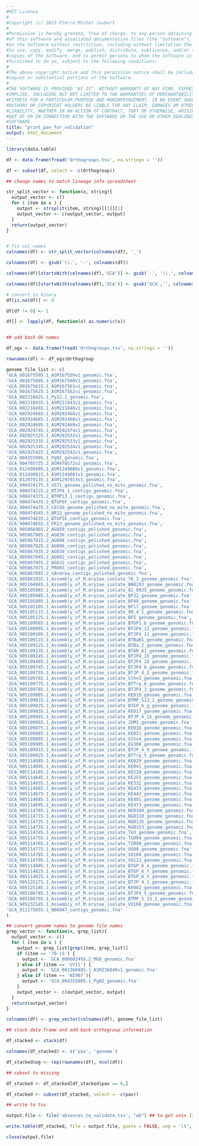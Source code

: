 ```yaml
---
#MIT License
#
#Copyright (c) 2023 Pierre Michel Joubert
#
#Permission is hereby granted, free of charge, to any person obtaining a copy
#of this software and associated documentation files (the "Software"), to deal
#in the Software without restriction, including without limitation the rights
#to use, copy, modify, merge, publish, distribute, sublicense, and/or sell
#copies of the Software, and to permit persons to whom the Software is
#furnished to do so, subject to the following conditions:
#
#The above copyright notice and this permission notice shall be included in all
#copies or substantial portions of the Software.
#
#THE SOFTWARE IS PROVIDED "AS IS", WITHOUT WARRANTY OF ANY KIND, EXPRESS OR
#IMPLIED, INCLUDING BUT NOT LIMITED TO THE WARRANTIES OF MERCHANTABILITY,
#FITNESS FOR A PARTICULAR PURPOSE AND NONINFRINGEMENT. IN NO EVENT SHALL THE
#AUTHORS OR COPYRIGHT HOLDERS BE LIABLE FOR ANY CLAIM, DAMAGES OR OTHER
#LIABILITY, WHETHER IN AN ACTION OF CONTRACT, TORT OR OTHERWISE, ARISING FROM,
#OUT OF OR IN CONNECTION WITH THE SOFTWARE OR THE USE OR OTHER DEALINGS IN THE
#SOFTWARE.
title: "print_pav_for_validation"
output: html_document
---
```


```r
library(data.table)

```

```r

df <- data.frame(fread('Orthogroups.tsv', na.strings = ''))

df <- subset(df, select = -c(Orthogroup))

## change names to match lineage info spreadsheet

str_split_vector <- function(x, string){
  output_vector <- c()
  for ( item in x ) {
    output <- strsplit(item, string)[[1]][1]
    output_vector <- c(output_vector, output)
  }
  return(output_vector)
}


# fix col names
colnames(df) <- str_split_vector(colnames(df), '_')

colnames(df) <- gsub('\\.', '-', colnames(df))

colnames(df)[startsWith(colnames(df),'GCA')] <- gsub('-', '\\.', colnames(df)[startsWith(colnames(df),'GCA')])

colnames(df)[startsWith(colnames(df),'GCA')] <- gsub('GCA','', colnames(df)[startsWith(colnames(df),'GCA')])

# convert to binary
df[is.na(df)] <- 0

df[df != 0] <- 1

df[] <- lapply(df, function(x) as.numeric(x))


## add back OG names

df_ogs <- data.frame(fread('Orthogroups.tsv', na.strings = ''))

rownames(df) <- df_ogs$Orthogroup
```

```r
genome_file_list <- c(
'GCA_001675595.1_ASM167559v1_genomic.fna',
'GCA_001675605.1_ASM167560v1_genomic.fna',
'GCA_001675615.1_ASM167561v1_genomic.fna',
'GCA_001675625.1_ASM167562v1_genomic.fna',
'GCA_002218425.1_Py22.1_genomic.fna',
'GCA_002218435.1_ASM221843v1_genomic.fna',
'GCA_002218465.1_ASM221846v1_genomic.fna',
'GCA_002924665.1_ASM292466v1_genomic.fna',
'GCA_002924685.1_ASM292468v1_genomic.fna',
'GCA_002924695.1_ASM292469v1_genomic.fna',
'GCA_002924745.1_ASM292474v1_genomic.fna',
'GCA_002925325.1_ASM292532v1_genomic.fna',
'GCA_002925335.1_ASM292533v1_genomic.fna',
'GCA_002925345.1_ASM292534v1_genomic.fna',
'GCA_002925425.1_ASM292542v1_genomic.fna',
'GCA_004355905.1_PgNI_genomic.fna',
'GCA_004785725.2_ASM478572v2_genomic.fna',
'GCA_012490805.1_ASM1249080v1_genomic.fna',
'GCA_012490815.1_ASM1249081v1_genomic.fna',
'GCA_012979135.1_ASM1297913v1_genomic.fna',
'GCA_900474175.3_US71_genome_polished_no_mito_genomic.fna',
'GCA_900474225.2_BTJP4_1_contigs_genomic.fna',
'GCA_900474375.2_BTMP13_1_contigs_genomic.fna',
'GCA_900474435.2_BTGP6F_contigs_genomic.fna',
'GCA_900474475.3_CD156_genome_polished_no_mito_genomic.fna',
'GCA_900474545.3_BR32_genome_polished_no_mito_genomic.fna',
'GCA_900474635.2_BTGP1b_contigs_genomic.fna',
'GCA_900474655.3_FR13_genome_polished_no_mito_genomic.fna',
'GCA_905066965.2_AG059_contigs_polished_genomic.fna',
'GCA_905067005.2_AG038_contigs_polished_genomic.fna',
'GCA_905067015.2_AG098_contigs_polished_genomic.fna',
'GCA_905067025.2_AG006_contigs_polished_genomic.fna',
'GCA_905067035.2_AG039_contigs_polished_genomic.fna',
'GCA_905067045.2_AG002_contigs_polished_genomic.fna',
'GCA_905067055.2_AG032_contigs_polished_genomic.fna',
'GCA_905067075.2_PR003_contigs_polished_genomic.fna',
'GCA_905067085.2_SAndrea_contigs_polished_genomic.fna',
'GCA_905081835.1_Assembly_of_M.oryzae_isolate_76_3_genome_genomic.fna',
'GCA_905104965.1_Assembly_of_M.oryzae_isolate_BN0293_genome_genomic.fna',
'GCA_905105065.1_Assembly_of_M.oryzae_isolate_82_0835_genome_genomic.fna',
'GCA_905105085.1_Assembly_of_M.oryzae_isolate_BF32_genome_genomic.fna',
'GCA_905105095.1_Assembly_of_M.oryzae_isolate_BF48_genome_genomic.fna',
'GCA_905105105.1_Assembly_of_M.oryzae_isolate_BF17_genome_genomic.fna',
'GCA_905105115.1_Assembly_of_M.oryzae_isolate_90_4_1_genome_genomic.fna',
'GCA_905105125.1_Assembly_of_M.oryzae_isolate_BF5_genome_genomic.fna',
'GCA_905109085.1_Assembly_of_M.oryzae_isolate_BTGP1_b_genome_genomic.fna',
'GCA_905109095.1_Assembly_of_M.oryzae_isolate_BTJP4_12_genome_genomic.fna',
'GCA_905109105.1_Assembly_of_M.oryzae_isolate_BTJP4_11_genome_genomic.fna',
'GCA_905109115.1_Assembly_of_M.oryzae_isolate_BTBaB1_genome_genomic.fna',
'GCA_905109125.1_Assembly_of_M.oryzae_isolate_BTBa_2_genome_genomic.fna',
'GCA_905109135.1_Assembly_of_M.oryzae_isolate_BTAR_A1_genome_genomic.fna',
'GCA_905109245.1_Assembly_of_M.oryzae_isolate_BTJP4_16_genome_genomic.fna',
'GCA_905109485.1_Assembly_of_M.oryzae_isolate_BTJP4_18_genome_genomic.fna',
'GCA_905109745.1_Assembly_of_M.oryzae_isolate_BTJP4_6_genome_genomic.fna',
'GCA_905109755.1_Assembly_of_M.oryzae_isolate_BTJP_4_2_genome_genomic.fna',
'GCA_905109765.1_Assembly_of_M.oryzae_isolate_Glhn3_genome_genomic.fna',
'GCA_905109775.1_Assembly_of_M.oryzae_isolate_BTTrp_6_genome_genomic.fna',
'GCA_905109785.1_Assembly_of_M.oryzae_isolate_BTJP4_3_genome_genomic.fna',
'GCA_905109805.1_Assembly_of_M.oryzae_isolate_KE019_genome_genomic.fna',
'GCA_905109815.1_Assembly_of_M.oryzae_isolate_BTMP_S13_1_genome_genomic.fna',
'GCA_905109825.1_Assembly_of_M.oryzae_isolate_BTGP_6_g_genome_genomic.fna',
'GCA_905109835.1_Assembly_of_M.oryzae_isolate_KE017_genome_genomic.fna',
'GCA_905109845.1_Assembly_of_M.oryzae_isolate_BTJP_4_15_genome_genomic.fna',
'GCA_905109865.1_Assembly_of_M.oryzae_isolate_JUM1_genome_genomic.fna',
'GCA_905109875.1_Assembly_of_M.oryzae_isolate_KE016_genome_genomic.fna',
'GCA_905109885.1_Assembly_of_M.oryzae_isolate_KE021_genome_genomic.fna',
'GCA_905109895.1_Assembly_of_M.oryzae_isolate_Glhn4_genome_genomic.fna',
'GCA_905109905.1_Assembly_of_M.oryzae_isolate_EG308_genome_genomic.fna',
'GCA_905109915.1_Assembly_of_M.oryzae_isolate_BTJP_4_9_genome_genomic.fna',
'GCA_905109925.1_Assembly_of_M.oryzae_isolate_BTTrp_5_genome_genomic.fna',
'GCA_905114085.1_Assembly_of_M.oryzae_isolate_KE029_genome_genomic.fna',
'GCA_905114095.1_Assembly_of_M.oryzae_isolate_KE041_genome_genomic.fna',
'GCA_905114105.1_Assembly_of_M.oryzae_isolate_KE210_genome_genomic.fna',
'GCA_905114645.1_Assembly_of_M.oryzae_isolate_KE255_genome_genomic.fna',
'GCA_905114655.1_Assembly_of_M.oryzae_isolate_KE332_genome_genomic.fna',
'GCA_905114665.1_Assembly_of_M.oryzae_isolate_KE415_genome_genomic.fna',
'GCA_905114675.1_Assembly_of_M.oryzae_isolate_KE443_genome_genomic.fna',
'GCA_905114685.1_Assembly_of_M.oryzae_isolate_KE491_genome_genomic.fna',
'GCA_905114695.1_Assembly_of_M.oryzae_isolate_KE473_genome_genomic.fna',
'GCA_905114705.1_Assembly_of_M.oryzae_isolate_NG0104_genome_genomic.fna',
'GCA_905114715.1_Assembly_of_M.oryzae_isolate_NG0110_genome_genomic.fna',
'GCA_905114725.1_Assembly_of_M.oryzae_isolate_NG0135_genome_genomic.fna',
'GCA_905114735.1_Assembly_of_M.oryzae_isolate_NG0153_genome_genomic.fna',
'GCA_905114745.1_Assembly_of_M.oryzae_isolate_TH3_genome_genomic.fna',
'GCA_905114755.1_Assembly_of_M.oryzae_isolate_TG004_genome_genomic.fna',
'GCA_905114765.1_Assembly_of_M.oryzae_isolate_TZ090_genome_genomic.fna',
'GCA_905114775.1_Assembly_of_M.oryzae_isolate_UG08_genome_genomic.fna',
'GCA_905114785.1_Assembly_of_M.oryzae_isolate_VO104_genome_genomic.fna',
'GCA_905114795.1_Assembly_of_M.oryzae_isolate_VO113_genome_genomic.fna',
'GCA_905114805.1_Assembly_of_M.oryzae_isolate_BTGP_6_e_genome_genomic.fna',
'GCA_905114815.1_Assembly_of_M.oryzae_isolate_BTGP_6_f_genome_genomic.fna',
'GCA_905114825.1_Assembly_of_M.oryzae_isolate_BTGP_6_h_genome_genomic.fna',
'GCA_905125175.1_Assembly_of_M.oryzae_isolate_BTJP_4_1_genome_genomic.fna',
'GCA_905125185.1_Assembly_of_M.oryzae_isolate_KE002_genome_genomic.fna',
'GCA_905186785.1_Assembly_of_M.oryzae_isolate_BTJP4_5_genome_genomic.fna',
'GCA_905186795.1_Assembly_of_M.oryzae_isolate_BTMP_S_13_2_genome_genomic.fna',
'GCA_905232145.1_Assembly_of_M.oryzae_isolate_VO108_genome_genomic.fna',
'GCA_911175055.1_N06047_contigs_genomic.fna'
)
```



```r

## convert genome names to genome file names
grep_vector <- function(x, grep_list){
  output_vector <- c()
  for ( item in x ) {
    output <- grep_list[grep(item, grep_list)]
    if (item == '70-15') {
      output <- 'GCA_000002495.2_MG8_genomic.fna'
    } else if (item == 'GY11') {
      output <- 'GCA_002368485.1_ASM236848v1_genomic.fna'
    } else if (item == 'NI907'){
      output <- 'GCA_004355905.1_PgNI_genomic.fna'
    }
    output_vector <- c(output_vector, output)
  }
  return(output_vector)
}

colnames(df) <- grep_vector(colnames(df), genome_file_list)

```


```r

## stack data frame and add back orthogroup information

df_stacked <- stack(df)

colnames(df_stacked) <- c('pav', 'genome')

df_stacked$og <- rep(rownames(df), ncol(df))

## subset to missing

df_stacked <- df_stacked[df_stacked$pav == 0,]

df_stacked <- subset(df_stacked, select = -c(pav))

```

```r
## write to tsv

output.file <- file('absences_to_validate.tsv', "wb") ## to get unix line endings

write.table(df_stacked, file = output.file, quote = FALSE, sep = '\t', row.names = FALSE, col.names = FALSE)

close(output.file)

```
